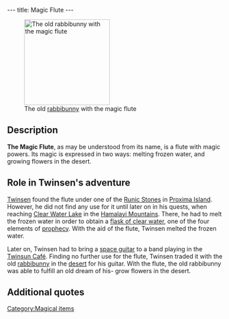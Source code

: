 ---
title: Magic Flute
---

[[Image:Screenshot-lba1-movies-09-white_leaf_desert_flute-02.jpg|right|200px|thumb|The old [[rabbibunny]] with the magic flute]]

{{Quote|
Quote=Magic Flute. The enchanted melodies produced by this instrument can melt frozen Clear Water and make flowers grow in the desert.|
Character=Official description}}

==Description==
'''The Magic Flute''', as may be understood from its name, is a flute with magic powers. Its magic is expressed in two ways: melting frozen water, and growing flowers in the desert.

==Role in Twinsen's adventure==
[[Twinsen]] found the flute under one of the [[Runic Stones]] in [[Proxima Island]]. However, he did not find any use for it until later on in his quests, when reaching [[Clear Water Lake]] in the [[Hamalayi Mountains]]. There, he had to melt the frozen water in order to obtain a [[flask of clear water]], one of the four elements of [[Legend of Sendell|prophecy]]. With the aid of the flute, Twinsen melted the frozen water.

Later on, Twinsen had to bring a [[space guitar]] to a band playing in the [[Twinsun Café]]. Finding no further use for the flute, Twinsen traded it with the old [[rabbibunny]] in the [[White Leaf Desert|desert]] for his guitar. With the flute, the old rabbibunny was able to fulfill an old dream of his- grow flowers in the desert.

==Additional quotes==
{{Quote|
Quote=If you play the flute there, you will find an important element of the prophecy.|
Character=[[Raymond the Elf]], talking about the Clear Water Lake}}
{{Quote|
Quote=I'll give you my guitar in exchange for the flute that you possess Twinsen, beforehand, though, you will have play it next to the Clear Water Lake in order to obtain the 4th magical symbol.|
Character=Wise rabbibunny}}

[[Category:Magical items]]
